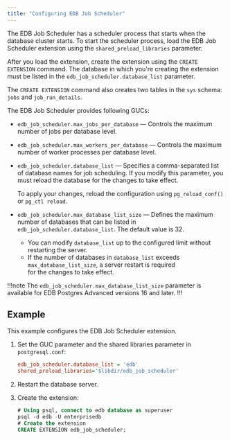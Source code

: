 ```yaml
---
title: "Configuring EDB Job Scheduler"
---
```


The EDB Job Scheduler has a scheduler process that starts when the database cluster starts. To start the scheduler process, load the EDB Job Scheduler extension using the `shared_preload_libraries` parameter. 

After you load the extension, create the extension using the `CREATE EXTENSION` command. The database in which you're creating the extension must be listed in the `edb_job_scheduler.database_list` parameter.

The `CREATE EXTENSION` command also creates two tables in the `sys` schema: `jobs` and `job_run_details`. 

The EDB Job Scheduler provides following GUCs:

- `edb_job_scheduler.max_jobs_per_database` &mdash; Controls the maximum number of jobs per database level. 

- `edb_job_scheduler.max_workers_per_database` &mdash; Controls the maximum number of worker processes per database level.

- `edb_job_scheduler.database_list` &mdash; Specifies a comma-separated list of database names for job scheduling. If you modify this parameter, you must reload the database for the changes to take effect.

  To apply your changes, reload the configuration using `pg_reload_conf()` or `pg_ctl reload`. 

- `edb_job_scheduler.max_database_list_size` &mdash; Defines the maximum number of databases that can be listed in `edb_job_scheduler.database_list`. The default value is 32.
   - You can modify `database_list` up to the configured limit without restarting the server.
   - If the number of databases in `database_list` exceeds `max_database_list_size`, a server restart is required  
     for the changes to take effect.

!!!note
The `edb_job_scheduler.max_database_list_size` parameter is available for EDB Postgres Advanced versions 16 and later.
!!!

## Example

This example configures the EDB Job Scheduler extension.

1. Set the GUC parameter and the shared libraries parameter in `postgresql.conf`:

   ```ini
   edb_job_scheduler.database_list = 'edb'
   shared_preload_libraries='$libdir/edb_job_scheduler' 
   ```

2. Restart the database server.

3. Create the extension:

   ```sql
   # Using psql, connect to edb database as superuser
   psql -d edb -U enterprisedb
   # Create the extension
   CREATE EXTENSION edb_job_scheduler;
   ```
